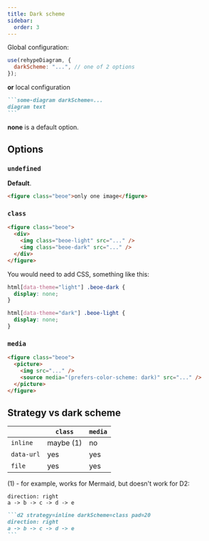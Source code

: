 ```yaml
---
title: Dark scheme
sidebar:
  order: 3
---
```


Global configuration:

```js
use(rehypeDiagram, {
  darkScheme: "...", // one of 2 options
});
```

**or** local configuration

````md
```some-diagram darkScheme=...
diagram text
```
````

**none** is a default option.

## Options

### `undefined`

**Default**.

```html
<figure class="beoe">only one image</figure>
```

### `class`

```html
<figure class="beoe">
  <div>
    <img class="beoe-light" src="..." />
    <img class="beoe-dark" src="..." />
  </div>
</figure>
```

You would need to add CSS, something like this:

```css
html[data-theme="light"] .beoe-dark {
  display: none;
}

html[data-theme="dark"] .beoe-light {
  display: none;
}
```

### `media`

```html
<figure class="beoe">
  <picture>
    <img src="..." />
    <source media="(prefers-color-scheme: dark)" src="..." />
  </picture>
</figure>
```

## Strategy vs dark scheme

|            | `class`   | `media` |
| ---------- | --------- | ------- |
| `inline`   | maybe (1) | no      |
| `data-url` | yes       | yes     |
| `file`     | yes       | yes     |

(1) - for example, works for Mermaid, but doesn't work for D2:


<Tabs>
  <TabItem label="Diagram">

```d2 strategy=inline darkScheme=class pad=20
direction: right
a -> b -> c -> d -> e
```
  </TabItem>
  <TabItem label="Markdown">

````md
```d2 strategy=inline darkScheme=class pad=20
direction: right
a -> b -> c -> d -> e
```
````
  </TabItem>
</Tabs>
